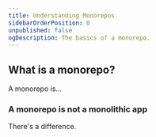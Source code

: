 ```yaml
---
title: Understanding Monorepos
sidebarOrderPosition: 0
unpublished: false
ogDescription: The basics of a monorepo.
---
```


## What is a monorepo?

A monorepo is...

### A monorepo is not a monolithic app

There's a difference.
